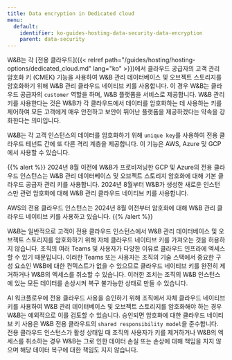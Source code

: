 ```yaml
---
title: Data encryption in Dedicated cloud
menu:
  default:
    identifier: ko-guides-hosting-data-security-data-encryption
    parent: data-security
---
```


W\&B는 각 [전용 클라우드]({{< relref path="/guides/hosting/hosting-options/dedicated_cloud.md" lang="ko" >}})에서 클라우드 공급자의 고객 관리 암호화 키 (CMEK) 기능을 사용하여 W\&B 관리 데이터베이스 및 오브젝트 스토리지를 암호화하기 위해 W\&B 관리 클라우드 네이티브 키를 사용합니다. 이 경우 W\&B는 클라우드 공급자의 `customer` 역할을 하며, W\&B 플랫폼을 서비스로 제공합니다. W\&B 관리 키를 사용한다는 것은 W\&B가 각 클라우드에서 데이터를 암호화하는 데 사용하는 키를 제어하여 모든 고객에게 매우 안전하고 보안이 뛰어난 플랫폼을 제공하겠다는 약속을 강화한다는 의미입니다.

W\&B는 각 고객 인스턴스의 데이터를 암호화하기 위해 `unique key`를 사용하여 전용 클라우드 테넌트 간에 또 다른 격리 계층을 제공합니다. 이 기능은 AWS, Azure 및 GCP에서 사용할 수 있습니다.

{{% alert %}}
2024년 8월 이전에 W\&B가 프로비저닝한 GCP 및 Azure의 전용 클라우드 인스턴스는 W\&B 관리 데이터베이스 및 오브젝트 스토리지 암호화에 대해 기본 클라우드 공급자 관리 키를 사용합니다. 2024년 8월부터 W\&B가 생성한 새로운 인스턴스만 관련 암호화에 대해 W\&B 관리 클라우드 네이티브 키를 사용합니다.

AWS의 전용 클라우드 인스턴스는 2024년 8월 이전부터 암호화에 대해 W\&B 관리 클라우드 네이티브 키를 사용하고 있습니다.
{{% /alert %}}

W\&B는 일반적으로 고객이 전용 클라우드 인스턴스에서 W\&B 관리 데이터베이스 및 오브젝트 스토리지를 암호화하기 위해 자체 클라우드 네이티브 키를 가져오는 것을 허용하지 않습니다. 조직의 여러 Teams 및 사용자가 다양한 이유로 클라우드 인프라에 엑세스할 수 있기 때문입니다. 이러한 Teams 또는 사용자는 조직의 기술 스택에서 중요한 구성 요소인 W\&B에 대한 컨텍스트가 없을 수 있으므로 클라우드 네이티브 키를 완전히 제거하거나 W\&B의 엑세스를 취소할 수 있습니다. 이러한 조치는 조직의 W\&B 인스턴스에 있는 모든 데이터를 손상시켜 복구 불가능한 상태로 만들 수 있습니다.

AI 워크플로우에 전용 클라우드 사용을 승인하기 위해 조직에서 자체 클라우드 네이티브 키를 사용하여 W\&B 관리 데이터베이스 및 오브젝트 스토리지를 암호화해야 하는 경우 W\&B는 예외적으로 이를 검토할 수 있습니다. 승인되면 암호화에 대한 클라우드 네이티브 키 사용은 W\&B 전용 클라우드의 `shared responsibility model`을 준수합니다. 전용 클라우드 인스턴스가 활성 상태일 때 조직의 사용자가 키를 제거하거나 W\&B의 엑세스를 취소하는 경우 W\&B는 그로 인한 데이터 손실 또는 손상에 대해 책임을 지지 않으며 해당 데이터 복구에 대한 책임도 지지 않습니다.
